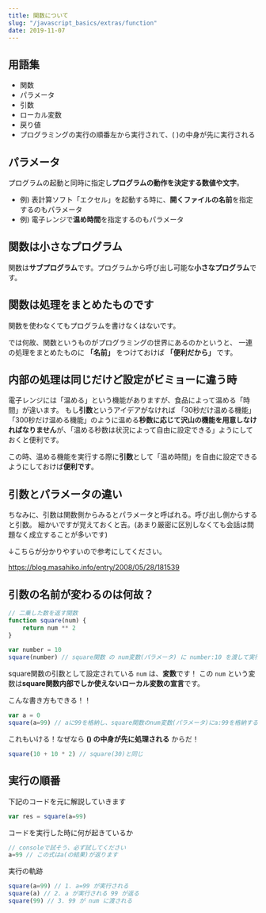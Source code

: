 ```yaml
---
title: 関数について
slug: "/javascript_basics/extras/function"
date: 2019-11-07
---
```


## 用語集
- 関数
- パラメータ
- 引数
- ローカル変数
- 戻り値
- プログラミングの実行の順番左から実行されて、( )の中身が先に実行される

## パラメータ

プログラムの起動と同時に指定し**プログラムの動作を決定する数値や文字**。

- 例) 表計算ソフト「エクセル」を起動する時に、**開くファイルの名前**を指定するのもパラメータ
- 例) 電子レンジで**温め時間**を指定するのもパラメータ

## 関数は小さなプログラム

関数は**サブプログラム**です。プログラムから呼び出し可能な**小さなプログラム**です。

## 関数は処理をまとめたものです

関数を使わなくてもプログラムを書けなくはないです。

では何故、関数というものがプログラミングの世界にあるのかというと、
一連の処理をまとめたものに **「名前」** をつけておけば **「便利だから」** です。

## 内部の処理は同じだけど設定がビミョーに違う時

電子レンジには「温める」という機能がありますが、食品によって温める「時間」が違います。
もし**引数**というアイデアがなければ 「30秒だけ温める機能」「300秒だけ温める機能」のように温める**秒数に応じて沢山の機能を用意しなければなりません**が、「温める秒数は状況によって自由に設定できる」ようにしておくと便利です。

この時、温める機能を実行する際に**引数**として「温め時間」を自由に設定できるようにしておけば**便利です**。

## 引数とパラメータの違い

ちなみに、引数は関数側からみるとパラメータと呼ばれる。呼び出し側からすると引数。
細かいですが覚えておくと吉。(あまり厳密に区別しなくても会話は問題なく成立することが多いです)

↓こちらが分かりやすいので参考にしてください。

https://blog.masahiko.info/entry/2008/05/28/181539

## 引数の名前が変わるのは何故？

```js
// 二乗した数を返す関数
function square(num) {
    return num ** 2
}
　
var number = 10
square(number) // square関数 の num変数(パラメータ) に number:10 を渡して実行している
```

square関数の引数として設定されている `num` は、**変数**です！
この `num` という変数は**square関数内部でしか使えないローカル変数の宣言**です。

こんな書き方もできる！！

```js
var a = 0
square(a=99) // aに99を格納し、square関数のnum変数(パラメータ)にa:99を格納する
```

これもいける！なぜなら **() の中身が先に処理される** からだ！

```js
square(10 + 10 * 2) // square(30)と同じ
```

## 実行の順番

下記のコードを元に解説していきます

```js
var res = square(a=99)
```

コードを実行した時に何が起きているか

```js
// consoleで試そう、必ず試してください
a=99 // この式はa(の結果)が返ります
```

実行の軌跡

```js
square(a=99) // 1. a=99 が実行される
square(a) // 2. a が実行される 99 が返る
square(99) // 3. 99 が num に渡される
```
